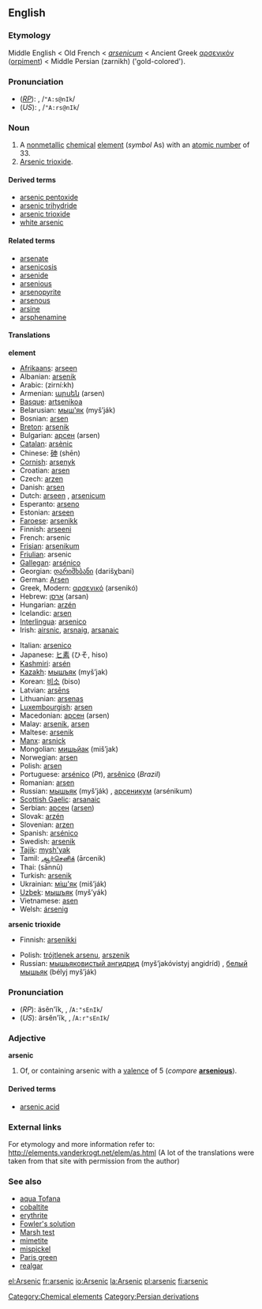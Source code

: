 ==English==
===Etymology===
Middle English < Old French < {{L.}} ''[[arsenicum]]'' < Ancient Greek [[αρσενικόν]] ([[orpiment]]) < Middle Persian {{FAchar|[[زرنيخ]]}} (zarnikh) ('gold-colored').

{{elements|As|germanium|Ge|selenium|Se}}

===Pronunciation===
*(''[[RP]]''): {{IPAchar|ä'sənĭk, /ˈɑːsənɪk/}}, /<tt>"A:s@nIk</tt>/
*(''US''): {{IPAchar|ä'rsənĭk, /ˈɑːrsənɪk/}}, /<tt>"A:rs@nIk</tt>/

===Noun===
{{en-noun-unc}}
{{wikipedia}}

#A [[nonmetallic]] [[chemical]] [[element]] (''symbol'' As) with an [[atomic number]] of 33.
#[[arsenic trioxide|Arsenic trioxide]].

====Derived terms====
*[[arsenic pentoxide]]
*[[arsenic trihydride]]
*[[arsenic trioxide]]
*[[white arsenic]]

====Related terms====
*[[arsenate]]
*[[arsenicosis]]
*[[arsenide]]
*[[arsenious]]
*[[arsenopyrite]]
*[[arsenous]]
*[[arsine]]
*[[arsphenamine]]

==== Translations ====
'''element'''
{{top}}
*[[Afrikaans]]: [[arseen]]
*Albanian: [[arsenik]]
*Arabic: {{ARchar|[[زرنيخ]]}} (zirní:kh) {{m}}
*Armenian: [[արսեն]] (arsen)
*[[Basque]]: [[artsenikoa]]
*Belarusian: [[мыш'як]] (myš’ják) {{m}}
*Bosnian: [[arsen]]
*[[Breton]]: [[arsenik]] {{m}}
*Bulgarian: [[арсен]] (arsen) {{m}}
*[[Catalan]]: [[arsènic]]
*Chinese: [[砷]] (shēn)
*[[Cornish]]: [[arsenyk]]
*Croatian: [[arsen]]
*Czech: [[arzen]]
*Danish: [[arsen]]
*Dutch: [[arseen]] {{n}}, [[arsenicum]] {{n}}
*Esperanto: [[arseno]]
*Estonian: [[arseen]]
*[[Faroese]]: [[arsenikk]]
*Finnish: [[arseeni]]
*French: arsenic {{m}}
*[[Frisian]]: [[arsenikum]]
*[[Friulian]]: arsenic
*[[Gallegan]]: [[arsénico]]
*Georgian: [[დარიშხბანი]] (darišχbani)
*German: [[Arsen]] {{n}}
*Greek, Modern: [[αρσενικό]] (arsenikó) {{n}}
*Hebrew: [[ארסן]] (arsan)
*Hungarian: [[arzén]]
*Icelandic: [[arsen]]
*[[Interlingua]]: [[arsenico]]
*Irish: [[airsnic]], [[arsnaig]], [[arsanaic]]
{{mid}}
*Italian: [[arsenico]] {{m}}
*Japanese: [[ヒ素]] (ひそ, hiso)
*[[Kashmiri]]: [[arsén]]
*[[Kazakh]]: [[мышъяк]] (myš’jak)
*Korean: [[비소]] (biso)
*Latvian: [[arsēns]]
*Lithuanian: [[arsenas]]
*[[Luxembourgish]]: [[arsen]]
*Macedonian: [[арсен]] (arsen) {{m}}
*Malay: [[arsenik]], [[arsen]]
*Maltese: [[arsenik]]
*[[Manx]]: [[arsnick]]
*Mongolian: [[мишьйак]] (miš’jak)
*Norwegian: [[arsen]]
*Polish: [[arsen]] {{m}}
*Portuguese: [[arsénico]] (''Pt''),  [[arsênico]] (''Brazil'') {{m}}
*Romanian: [[arsen]] {{n}}
*Russian: [[мышьяк]] (myš’ják) {{m}}, [[арсеникум]] (arsénikum) {{m}}
*[[Scottish Gaelic]]: [[arsanaic]]
*Serbian: [[арсен]] ([[arsen]]) {{m}}
*Slovak: [[arzén]]
*Slovenian: [[arzen]]
*Spanish: [[arsénico]] {{m}}
*Swedish: [[arsenik]]
*[[Tajik]]: [[mysh'yak]]
*Tamil: [[ஆர்செனிக்]] (ārcenik)
*Thai: {{THchar|[[สารหนู]]}} (sānnū)
*Turkish: [[arsenik]]
*Ukrainian: [[мiш'як]] (miš’ják) {{m}}
*[[Uzbek]]: [[мышъяк]] (myš’yák)
*Vietnamese: [[asen]]
*Welsh: [[ársenig]]
{{bottom}}

'''arsenic trioxide'''
{{top}}
*Finnish: [[arsenikki]]
{{mid}}
*Polish: [[trójtlenek arsenu]], [[arszenik]] {{m}}
*Russian: [[мышьяковистый ангидрид]] (myš’jakóvistyj angidríd) {{m}}, [[белый]] [[мышьяк]] (bélyj myš’ják) {{m}}
{{bottom}}

===Pronunciation===
*(''RP''): äsĕn'ĭk, {{IPAchar|/ɑːˈsɛnɪk/}}, /<tt>A:"sEnIk</tt>/
*(''US''): ärsĕn'ĭk, {{IPAchar|/ɑːrˈsɛnɪk/}}, /<tt>A:r"sEnIk</tt>/

===Adjective===
'''arsenic'''

#Of, or containing arsenic with a [[valence]] of 5 (''compare'' '''[[arsenious]]''').

====Derived terms====
<!--terms derived from the ADJECTIVE-->
*[[arsenic acid]]

===External links===
For etymology and more information refer to:
http://elements.vanderkrogt.net/elem/as.html
(A lot of the translations were taken from that site with permission from the author)

===See also===
*[[aqua Tofana]]
*[[cobaltite]]
*[[erythrite]]
*[[Fowler's solution]]
*[[Marsh test]]
*[[mimetite]]
*[[mispickel]]
*[[Paris green]]
*[[realgar]]

[[Category:Chemical elements]]
[[Category:Persian derivations]]
[[el:Arsenic]]
[[fr:arsenic]]
[[io:Arsenic]]
[[la:Arsenic]]
[[pl:arsenic]]
[[fi:arsenic]]